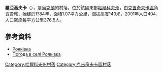 {{coord|49|16|43|N|35|41|40|E|scale:100000_region:UA|display=title}}

'''羅亞基夫卡'''（{{lang-uk|Рояківка}}），是[[烏克蘭|烏克蘭]]的村落，位於該國東部[[哈爾科夫州|哈爾科夫州]]，由[[克吉奇夫卡區|克吉奇夫卡區]]負責管轄，始建於1784年，面積1.07平方公里，海拔高度140米，2001年人口404，人口密度每平方公里376.5人。

==參考資料==
* [http://w1.c1.rada.gov.ua/pls/z7502/A005?rdat1=09.01.2009&rf7571=33352 Рояківка]{{dead link|date=2018年4月 |bot=InternetArchiveBot |fix-attempted=yes }}
* [http://weather.in.ua/ua/har'kovskaja/22791 Погода в селі Рояківка] {{Wayback|url=http://weather.in.ua/ua/har%27kovskaja/22791 |date=20170525003557 }}

{{DEFAULTSORT:Рояківка}}
[[Category:哈爾科夫州村落|Category:哈爾科夫州村落]]
[[Category:克吉奇夫卡區村落|Category:克吉奇夫卡區村落]]


{{Kharkiv-geo-stub}}